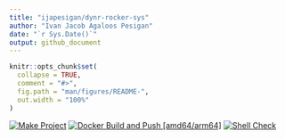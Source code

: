 ```yaml
---
title: "ijapesigan/dynr-rocker-sys"
author: "Ivan Jacob Agaloos Pesigan"
date: "`r Sys.Date()`"
output: github_document
---
```


<!-- README.md is generated from .setup/readme/README.Rmd. Please edit that file -->

```r
knitr::opts_chunk$set(
  collapse = TRUE,
  comment = "#>",
  fig.path = "man/figures/README-",
  out.width = "100%"
)
```

<!-- badges: start -->
[![Make Project](https://github.com/ijapesigan/docker-dynr-rocker-sys/actions/workflows/make.yml/badge.svg)](https://github.com/ijapesigan/docker-dynr-rocker-sys/actions/workflows/make.yml)
[![Docker Build and Push [amd64/arm64]](https://github.com/ijapesigan/docker-dynr-rocker-sys/actions/workflows/docker-build-push-multi.yml/badge.svg)](https://github.com/ijapesigan/docker-dynr-rocker-sys/actions/workflows/docker-build-push-multi.yml)
[![Shell Check](https://github.com/ijapesigan/docker-dynr-rocker-sys/actions/workflows/shellcheck.yml/badge.svg)](https://github.com/ijapesigan/docker-dynr-rocker-sys/actions/workflows/shellcheck.yml)
<!-- badges: end -->
